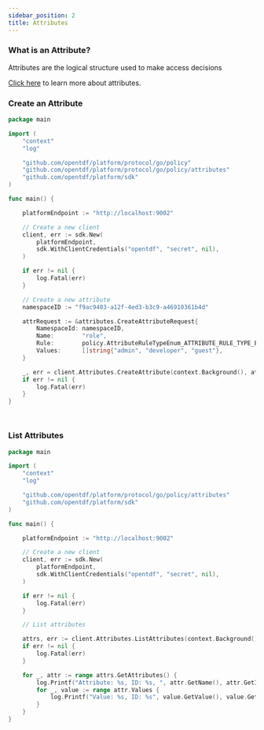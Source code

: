 ```yaml
---
sidebar_position: 2
title: Attributes
---
```


### What is an Attribute?
Attributes are the logical structure used to make access decisions

[Click here](../../architecture/components/policy/attributes/overview) to learn more about attributes.

### Create an Attribute
<Tabs>
<TabItem value="go" label="Go">

```go
package main

import (
	"context"
	"log"

	"github.com/opentdf/platform/protocol/go/policy"
	"github.com/opentdf/platform/protocol/go/policy/attributes"
	"github.com/opentdf/platform/sdk"
)

func main() {

	platformEndpoint := "http://localhost:9002"

	// Create a new client
	client, err := sdk.New(
		platformEndpoint,
		sdk.WithClientCredentials("opentdf", "secret", nil),
	)

	if err != nil {
		log.Fatal(err)
	}

	// Create a new attribute
	namespaceID := "f9ac9403-a12f-4ed3-b3c9-a46910361b4d"

	attrRequest := &attributes.CreateAttributeRequest{
		NamespaceId: namespaceID,
		Name:        "role",
		Rule:        policy.AttributeRuleTypeEnum_ATTRIBUTE_RULE_TYPE_ENUM_ANY_OF,
		Values:      []string{"admin", "developer", "guest"},
	}

	_, err = client.Attributes.CreateAttribute(context.Background(), attrRequest)
	if err != nil {
		log.Fatal(err)
	}
}
```

</TabItem>
<TabItem value="java" label="Java">

```java

```

</TabItem>
<TabItem value="js" label="Javascript">

```javascript
```

</TabItem>
</Tabs>

### List Attributes

<Tabs>
<TabItem value="go" label="Go">

```go
package main

import (
	"context"
	"log"

	"github.com/opentdf/platform/protocol/go/policy/attributes"
	"github.com/opentdf/platform/sdk"
)

func main() {

	platformEndpoint := "http://localhost:9002"

	// Create a new client
	client, err := sdk.New(
		platformEndpoint,
		sdk.WithClientCredentials("opentdf", "secret", nil),
	)

	if err != nil {
		log.Fatal(err)
	}

	// List attributes

	attrs, err := client.Attributes.ListAttributes(context.Background(), &attributes.ListAttributesRequest{})
	if err != nil {
		log.Fatal(err)
	}

	for _, attr := range attrs.GetAttributes() {
		log.Printf("Attribute: %s, ID: %s, ", attr.GetName(), attr.GetId())
		for _, value := range attr.Values {
			log.Printf("Value: %s, ID: %s", value.GetValue(), value.GetId())
		}
	}
}
```

</TabItem>
<TabItem value="java" label="Java">

```java

```

</TabItem>
<TabItem value="js" label="Javascript">

```javascript
```

</TabItem>
</Tabs>